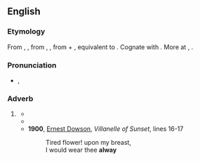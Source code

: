 ==English==

===Etymology===
From {{inh|en|enm|allwaye}}, {{m|enm|alle wey}}, from {{inh|en|ang|ealneġ}}, {{m|ang|ealneweġ||always, perpetually|lit=all the way}}, from {{m|ang|ealne}} + {{m|ang|weġ|pos=accusative case}}, equivalent to {{prefix|en|al|t1=all|way}}. Cognate with {{cog|sco|alwayis||always}}. More at {{l|en|all}}, {{l|en|way}}.

===Pronunciation===
* {{IPA|en|/ˈɔːl.weɪ/}}, {{a|poetic}} {{IPAchar|/ɔːlˈweɪ/}}

===Adverb===
{{en-adv|-}}

# {{lb|en|archaic}} {{alternative form of|en|always}}
#* {{RQ:Tyndale NT|Matthew|28|folio=xliii|text=And lo I am with you '''allwaye''' even untyll the ende off the worlde.}}
#* {{RQ:King James Version|John|7|6|column=1|passage=Then Ieſus ſaid vnto them, My time is not yet come: but your time is '''alway''' ready.}}
#* '''1900''', [[w:Ernest Dowson|Ernest Dowson]], ''Villanelle of Sunset'', lines 16-17
#*: Tired flower! upon my breast,
#*: I would wear thee '''alway'''